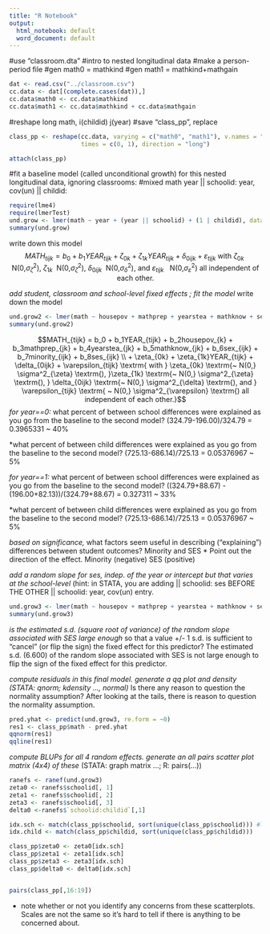 ```yaml
---
title: "R Notebook"
output:
  html_notebook: default
  word_document: default
---
```


#use "classroom.dta"
#intro to nested longitudinal data
#make a person-period file
#gen math0 = mathkind
#gen math1 = mathkind+mathgain
```r
dat <- read.csv("../classroom.csv")
cc.data <- dat[(complete.cases(dat)),]
cc.data$math0 <- cc.data$mathkind
cc.data$math1 <- cc.data$mathkind + cc.data$mathgain
```

#reshape long math, i(childid) j(year)
#save "class_pp", replace

```r
class_pp <- reshape(cc.data, varying = c("math0", "math1"), v.names = "math", timevar = "year",
                    times = c(0, 1), direction = "long")

attach(class_pp)
```
#fit a baseline model (called unconditional growth) for this nested longitudinal data, ignoring classrooms:
#mixed math year || schoolid: year, cov(un) || childid:
```r
require(lme4)
require(lmerTest)
und.grow <- lmer(math ~ year + (year || schoolid) + (1 | childid), data=class_pp)
summary(und.grow)
```
write down this model
$$MATH_{tijk} = b_0 + b_1YEAR_{tijk} + \zeta_{0k} + \zeta_{1k}YEAR_{tijk}+ \delta_{0ijk} + \varepsilon_{tijk} \textrm{ with } \zeta_{0k} \textrm{~ N(0,} \sigma^2_{\zeta} \textrm{), }\zeta_{1k} \textrm{~ N(0,} \sigma^2_{\zeta} \textrm{), } \delta_{0ijk} \textrm{~ N(0,} \sigma^2_{\delta} \textrm{), and } \varepsilon_{tijk} \textrm{ ~ N(0,} \sigma^2_{\varepsilon} \textrm{) all independent of each other.}$$

*add student, classroom and school-level fixed effects ; fit the model
*write down the model
```r
und.grow2 <- lmer(math ~ housepov + mathprep + yearstea + mathknow + sex + minority + ses  + year + (year||schoolid) + (1|schoolid:childid), data=class_pp)
summary(und.grow2)
```
$$MATH_{tijk} = b_0 + b_1YEAR_{tijk} + b_2housepov_{k} + b_3mathprep_{jk} + b_4yearstea_{jk} + b_5mathknow_{jk} + b_6sex_{ijk} + b_7minority_{ijk} + b_8ses_{ijk} \\ + \zeta_{0k} + \zeta_{1k}YEAR_{tijk} + \delta_{0ijk} + \varepsilon_{tijk} \textrm{ with } \zeta_{0k} \textrm{~ N(0,} \sigma^2_{\zeta} \textrm{), }\zeta_{1k} \textrm{~ N(0,} \sigma^2_{\zeta} \textrm{), } \delta_{0ijk} \textrm{~ N(0,} \sigma^2_{\delta} \textrm{), and } \varepsilon_{tijk} \textrm{ ~ N(0,} \sigma^2_{\varepsilon} \textrm{) all independent of each other.}$$
*for year==0:
*what percent of between school differences were explained as you go from the baseline to the second model?
(324.79-196.00)/324.79 = 0.3965331 ~ 40%

*what percent of between child differences were explained as you go from the baseline to the second model?
(725.13-686.14)/725.13 = 0.05376967 ~ 5%

*for year==1:
*what percent of between school differences were explained as you go from the baseline to the second model?
((324.79+88.67) - (196.00+82.13))/(324.79+88.67) = 0.327311 ~ 33%

*what percent of between child differences were explained as you go from the baseline to the second model?
(725.13-686.14)/725.13 = 0.05376967 ~ 5%

*based on significance, 
*  what factors seem useful in describing ("explaining") differences between student outcomes? 
Minority and SES
*    Point out the direction of the effect.
Minority (negative)
SES (positive)

*add a random slope for ses, indep. of the year or intercept but that varies at the school-level 
*   (hint: in STATA, you are adding || schoolid: ses BEFORE THE OTHER || schoolid: year, cov(un) entry.

```r
und.grow3 <- lmer(math ~ housepov + mathprep + yearstea + mathknow + sex + minority + ses+(0+ses|schoolid)+ year + (year||schoolid) + (1|schoolid:childid), data=class_pp)
summary(und.grow3)
```


*is the estimated s.d. (square root of variance) of the random slope associated with SES large enough 
*  so that a value +/- 1 s.d. is sufficient to "cancel" (or flip the sign) the fixed effect for this predictor?
The estimated s.d. (6.600) of the random slope associated with SES is not large enough to flip the sign of the fixed effect for this predictor.

*compute residuals in this final model.  generate a qq plot and density (STATA: qnorm; kdensity ..., normal) 
*Is there any reason to question the normality assumption?
After looking at the tails, there is reason to question the normality assumption. 
```r
pred.yhat <- predict(und.grow3, re.form = ~0)
res1 <- class_pp$math - pred.yhat
qqnorm(res1)
qqline(res1)
```


*compute BLUPs for all 4 random effects.  generate an all pairs scatter plot matrix (4x4) of these 
*  (STATA: graph matrix ...; R: pairs(...))
```r
ranefs <- ranef(und.grow3)
zeta0 <- ranefs$schoolid[, 1]
zeta1 <- ranefs$schoolid[, 2]
zeta3 <- ranefs$schoolid[, 3]
delta0 <-ranefs$`schoolid:childid`[,1]

idx.sch <- match(class_pp$schoolid, sort(unique(class_pp$schoolid))) #locations of the unique indices
idx.child <- match(class_pp$childid, sort(unique(class_pp$childid)))

class_pp$zeta0 <- zeta0[idx.sch]
class_pp$zeta1 <- zeta1[idx.sch]
class_pp$zeta3 <- zeta3[idx.sch]
class_pp$delta0 <- delta0[idx.sch]


pairs(class_pp[,16:19])
```
* note whether or not you identify any concerns from these scatterplots.
Scales are not the same so it's hard to tell if there is anything to be concerned about.